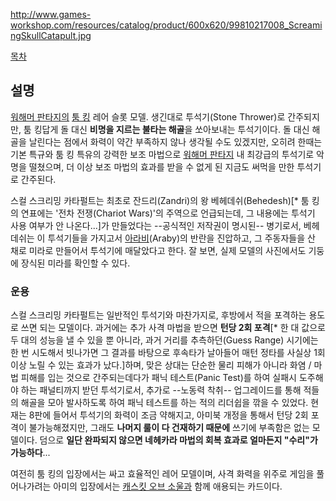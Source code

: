 http://www.games-workshop.com/resources/catalog/product/600x620/99810217008_ScreamingSkullCatapult.jpg

[[목차]]
== 설명 ==
[[워해머 판타지]]의 [[툼 킹]] 레어 슬롯 모델. 
생긴대로 투석기(Stone Thrower)로 간주되지만, 툼 킹답게 돌 대신 '''비명을 지르는 불타는 해골'''을 쏘아보내는 투석기이다. 돌 대신 해골을 날린다는 점에서 화력이 약간 부족하지 않나 생각될 수도 있겠지만, 오히려 한때는 기본 특규와 툼 킹 특유의 강력한 보조 마법으로 [[워해머 판타지]] 내 최강급의 투석기로 악명을 떨쳤으며, 더 이상 보조 마법의 효과를 받을 수 없게 된 지금도 써먹을 만한 투석기로 간주된다. 

스컬 스크리밍 카타펄트는 최초로 잔드리(Zandri)의 왕 베헤데쉬(Behedesh)[* 툼 킹의 연표에는 '전차 전쟁(Chariot Wars)'의 주역으로 언급되는데, 그 내용에는 투석기 사용 여부가 안 나온다...]가 만들었다는 --공식적인 저작권이 명시된-- 병기로서, 베헤데쉬는 이 투석기들을 가지고서 [[아라비]](Araby)의 반란을 진압하고, 그 주동자들을 산 채로 미라로 만들어서 투석기에 매달았다고 한다. 잘 보면, 실제 모델의 사진에서도 기둥에 장식된 미라를 확인할 수 있다.   

=== 운용 ===
스컬 스크리밍 카타펄트는 일반적인 투석기와 마찬가지로, 후방에서 적을 포격하는 용도로 쓰면 되는 모델이다. 과거에는 추가 사격 마법을 받으면 '''턴당 2회 포격'''[* 한 대 값으로 두 대의 성능을 낼 수 있을 뿐 아니라, 과거 거리를 추측하던(Guess Range) 시기에는 한 번 시도해서 빗나가면 그 결과를 바탕으로 후속타가 날아들어 매턴 정타를 사실상 1회 이상 노릴 수 있는 효과가 났다.]하며, 맞은 상대는 단순한 물리 피해가 아니라 화염 / 마법 피해를 입는 것으로 간주되는데다가 패닉 테스트(Panic Test)를 하여 실패시 도주해야 하는 패널티까지 받던 투석기로서, 추가로 --노동력 착취-- 업그레이드를 통해 적들의 해골을 모아 발사하도록 하여 패닉 테스트를 하는 적의 리더쉽을 깎을 수 있었다. 현재는 8판에 들어서 투석기의 화력이 조금 약해지고, 아미북 개정을 통해서 턴당 2회 포격이 불가능해졌지만, 그래도 '''나머지 룰이 다 건재하기 때문에''' 쓰기에 부족함은 없는 모델이다. 덤으로 '''일단 완파되지 않으면 네헤카라 마법의 회복 효과로 얼마든지 "수리"가 가능하다'''...       

여전히 툼 킹의 입장에서는 싸고 효율적인 레어 모델이며, 사격 화력을 위주로 게임을 풀어나가려는 아미의 입장에서는 [[캐스킷 오브 소울]]과 함께 애용되는 카드이다.  
